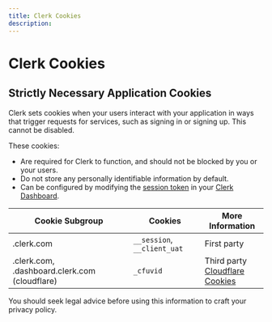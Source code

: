 ```yaml
---
title: Clerk Cookies
description: 
---
```


# Clerk Cookies

## Strictly Necessary Application Cookies

Clerk sets cookies when your users interact with your application in ways that trigger requests for services, such as signing in or signing up. This cannot be disabled.

These cookies:
- Are required for Clerk to function, and should not be blocked by you or your users.
- Do not store any personally identifiable information by default.
- Can be configured by modifying the [session token](/docs/backend-requests/resources/session-tokens) in your [Clerk Dashboard](https://dashboard.clerk.com/last-active?path=jwt-templates). 

| Cookie Subgroup | Cookies | More Information |
| --- | --- | --- |
| .clerk.com | `__session`, `__client_uat`  | First party |
| .clerk.com, .dashboard.clerk.com (cloudflare) | `_cfuvid`  | Third party<br />[Cloudflare Cookies](https://developers.cloudflare.com/fundamentals/reference/policies-compliances/cloudflare-cookies/) |


<Callout level="warn">You should seek legal advice before using this information to craft your privacy policy.</Callout>


